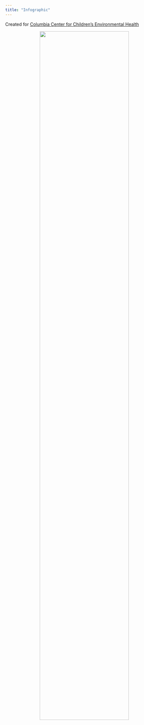 ```yaml
---
title: "Infographic"
---
```


Created for [Columbia Center for Children's Environmental Health](https://ccceh.org)

<center>

<img src="images/heating_oil_infographic.png" style="width:75%">

</center>